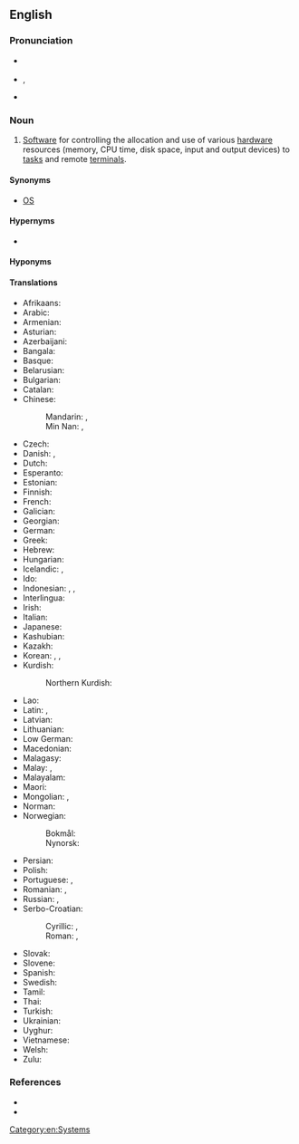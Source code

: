 ==English==

===Pronunciation===
* {{a|RP}} {{IPA|en|/ˈɒpəˌɹeɪtɪŋ ˌsɪstəm/}}
* {{a|GA}} {{enPR|ŏp′ə-rāt'ĭng sĭs'təm}}, {{IPA|en|/ˈɑpəˌɹeɪtɪŋ ˌsɪstəm/}}
* {{hyph|en|o|pe|ra|ting sys|tem}}

===Noun===
{{en-noun}}

# {{lb|en|software}} [[software|Software]] for controlling the allocation and use of various [[hardware]] resources (memory, CPU time, disk space, input and output devices) to [[task]]s and remote [[terminal]]s.
#: {{ux|en|This '''operating system''' enjoys little market share but the software is open source and free, and it performs as just as well as the leading competitor's.}}

====Synonyms====
* [[OS]]

====Hypernyms====
* {{l|en|system}}

====Hyponyms====
{{col4|en|asynchronous operating system
|atomic operating system
|back-end operating system
|cloud-based operating system
|database operating system
|disk operating system
|distributed operating system
|distributed database operating system
|embedded operating system
|front-end operating system
|fuzzy operating system
|guest operating system
|in-memory operating system
|library operating system
|logic operating system
|logical operating system
|middleware operating system
|mobile operating system
|network operating system
|safety-critical operating system
|security-evaluated operating system
|security-focused operating system
|synchronous operating system
|templated operating system
|trusted operating system
|Web operating system
}}

====Translations====
{{trans-top|software which controls computer}}
* Afrikaans: {{t|af|bedryfstelsel}}
* Arabic: {{t|ar|نِظَام تَشْغِيل|m}}
* Armenian: {{t|hy|օպերացիոն համակարգ}}
* Asturian: {{t|ast|sistema operativu|m}}
* Azerbaijani: {{t|az|əməliyyat sistemi}}
* Bangala: {{t|bxg|পরিচালন সিস্টেম}}
* Basque: {{t|eu|sistema eragile}}
* Belarusian: {{t|be|аперацы́йная сістэ́ма|f}}
* Bulgarian: {{t|bg|операцио́нна систе́ма|f}}
* Catalan: {{t|ca|sistema operatiu|m}}
* Chinese:
*: Mandarin: {{t+|cmn|操作系統}}, {{t+|cmn|操作系统|tr=cāozuò xìtǒng}}
*: Min Nan: {{t|nan|操作系統}}, {{t|nan|操作系统|tr=chok-gia̍p hē-thóng}}
* Czech: {{t+|cs|operační systém|m}}
* Danish: {{t|da|styresystem|n}}, {{t|da|operativsystem|n}}
* Dutch: {{t+|nl|besturingssysteem|n}}
* Esperanto: {{t+|eo|operaciumo}}
* Estonian: {{t|et|operatsioonisüsteem}}
* Finnish: {{t+|fi|käyttöjärjestelmä}}
* French: {{t+|fr|système d’exploitation|m}}
* Galician: {{t|gl|sistema operativo|m}}
* Georgian: {{t|ka|ოპერაციული სისტემა}}
* German: {{t+|de|Betriebssystem|n}}
* Greek: {{t+|el|λειτουργικό σύστημα|n}}
* Hebrew: {{t+|he|מערכת הפעלה|f|tr=ma'arékhet-haf'alá}}
* Hungarian: {{t+|hu|operációs rendszer}}
* Icelandic: {{t|is|stýrikerfi|n}}, {{t|is|stjórnkerfi|n}} {{qualifier|rare}}
* Ido: {{t|io|operaco-sistemo}}
* Indonesian: {{t|id|sistem operasi}}, {{t|id|sistem operasional}}, {{t|id|sistem pengoperasian}}
* Interlingua: {{t|ia|systema de operation}}
* Irish: {{t|ga|córas oibriúcháin|m}}
* Italian: {{t+|it|sistema operativo|m}}
* Japanese: {{t+|ja|オペレーティングシステム|tr=opēretingu shisutemu}}
* Kashubian: {{t|csb|òperacjowô systema}}
* Kazakh: {{t|kk|операциялық жүйе}}
* Korean: {{t|ko|운영 체제(運營體制)}}, {{t|ko|오퍼레이팅 시스템}}, {{t|ko|조작체계(操作體系)}}
* Kurdish:
*: Northern Kurdish: {{t|kmr|sîstema şixulandinê}}
{{trans-mid}}
* Lao: {{t|lo|ລະບົບປະຕິບັດການ}}
* Latin: {{t|la|systema internum|n}}, {{t|la|systema operationis|n}}
* Latvian: {{t|lv|operacionālā sistēma}}
* Lithuanian: {{t+|lt|operacinė sistema}}
* Low German: {{t|nds|Bedriefsysteem}}
* Macedonian: {{t|mk|операти́вен систем|m}}
* Malagasy: {{t+|mg|mpandrindra milina}}
* Malay: {{t|ms|sistem pengendalian}}, {{t|ms|sistem pengoperasian}}
* Malayalam: {{t|ml|ഓപറേറ്റിങ്ങ് സിസ്റ്റം}}
* Maori: {{t|mi|pūnaha mahi}}
* Mongolian: {{t|mn|үйлдлийн систем|sc=Cyrl}}, {{t|mn|ᠦᠢᠯᠡᠳᠦᠯ ᠦᠨ ᠰᠢᠰᠲ᠋ᠧᠮ|sc=Mong}}
* Norman: {{t|nrf|système d'opéthâtion|m}}
* Norwegian:
*: Bokmål: {{t|nb|operativsystem|n}}
*: Nynorsk: {{t|nn|operativsystem|n}}
* Persian: {{t|fa|سیستم عامل|tr=sistem âmel}}
* Polish: {{t+|pl|system operacyjny|m-in}}
* Portuguese: {{qualifier|Portugal}} {{t+|pt|sistema operativo|m}}, {{qualifier|Brazil}} {{t+|pt|sistema operacional|m}}
* Romanian: {{t|ro|[[sistem]] [[de]] [[operare]]|n}}, {{t|ro|sistem operațional|n}}
* Russian: {{t+|ru|операцио́нная систе́ма|f}}, {{t+|ru|операцио́нка|f}}
* Serbo-Croatian:
*: Cyrillic: {{t|sh|оперативни систем|m|sc=Cyrl}}, {{t|sh|опера́цӣјскӣ су́став|m|sc=Cyrl}}
*: Roman: {{t|sh|operativni sistem|m}}, {{t|sh|operácījskī sústav|m}}
* Slovak: {{t+|sk|operačný systém|m}}
* Slovene: {{t|sl|operacijski sistem|m}}
* Spanish: {{t+|es|sistema operativo|m}}
* Swedish: {{t+|sv|operativsystem|n}}
* Tamil: {{t|ta|இயங்குதளம்}}
* Thai: {{t|th|ระบบปฏิบัติการ}}
* Turkish: {{t+|tr|işletim sistemi}}
* Ukrainian: {{t|uk|операці́йна систе́ма|f}}
* Uyghur: {{t|ug|مەشغۇلات سىستېمىسى}}
* Vietnamese: {{t+|vi|hệ điều hành}}
* Welsh: {{t|cy|system weithredu}}
* Zulu: {{t-needed|zu}}
{{trans-bottom}}

===References===
* {{pedia|List of operating systems}}
* {{pedia}}

[[Category:en:Systems]]